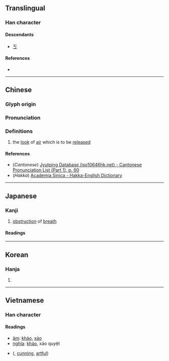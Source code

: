 {{character info/new}}
==Translingual==

===Han character===
{{Han char|rn=1|rad=一|as=01|sn=2|four=10207|canj=MVS|ids=⿱[[一]][[㇉]]}}

====Descendants====
* [[ㄎ]]

====References====
* {{Han ref|kx=0075.050|dkj=00003|hdz=10004.010|uh=4E02|ud=19970}}

----

==Chinese==
{{zh-forms}}

===Glyph origin===
{{Han etym}}

===Pronunciation===
{{zh-pron
|m=kǎo,qiǎo,yú
|c=haau2
|h=pfs=kháu
|mn=
|w=
|mc=y
|oc=y
|cat=n
}}

===Definitions===
{{zh-hanzi}}

# the [[look]] of [[air]] which is to be [[release]]d

====References====
* (''Cantonese'') [http://www.iso10646hk.net/jp/document/download.jsp Jyutping Database (iso10646hk.net) - Cantonese Pronunciation List (Part 1), p. 60]
* (''Hakka'') [http://minhakka.ling.sinica.edu.tw/bkg/hakyin/search.php?DETAIL=1&LIMIT=id=11983&dbname=su_tian_1&graph=2 Academia Sinica - Hakka-English Dictionary]

----

==Japanese==

===Kanji===
{{ja-kanji|grade=uc|rs=一01}}

# [[obstruction]] of [[breath]]

====Readings====
{{ja-readings
|goon=こう<かう
|kanon=こう<かう
|kun=さまた-げられる
}}

----

==Korean==

===Hanja===
{{ko-hanja|hangeul=교|rv=gyo|mr=kyo|y=kyo|eumhun=공교하다|ehrv=gonggyohada|ehmr=konggyohada|ehy=kongkyohada}}

# {{defn|lang=ko|sort=一01}}

----

==Vietnamese==

===Han character===
{{vi-hantu|rs=一01}}

====Readings====
* [[音読|âm]]: [[khảo]], [[xảo]]
* [[意義|nghĩa]]: [[khảo]], xảo quyệt

* {{l|vi|巧譎}} ({{l|vi|xảo quyệt}}, [[cunning]], [[artful]])

{{cln|vi|adjectives|verbs}}